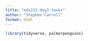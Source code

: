 ```yaml
---
title: "eds212-day2-tasks"
author: "Stephen Carroll"
format: html
---
```


```r
library(tidyverse, palmerpenguins)


```

